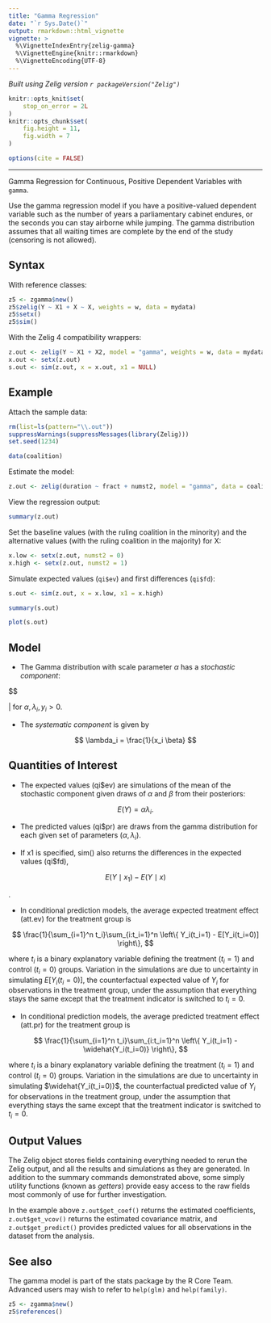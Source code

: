 ```yaml
---
title: "Gamma Regression"
date: "`r Sys.Date()`"
output: rmarkdown::html_vignette
vignette: >
  %\VignetteIndexEntry{zelig-gamma}
  %\VignetteEngine{knitr::rmarkdown}
  %\VignetteEncoding{UTF-8}
---
```


*Built using Zelig version `r packageVersion("Zelig")`*

```r
knitr::opts_knit$set(
    stop_on_error = 2L
)
knitr::opts_chunk$set(
    fig.height = 11,
    fig.width = 7
)

options(cite = FALSE)
```
---

Gamma Regression for Continuous, Positive Dependent Variables with `gamma`.

Use the gamma regression model if you have a positive-valued dependent
variable such as the number of years a parliamentary cabinet endures, or
the seconds you can stay airborne while jumping. The gamma distribution
assumes that all waiting times are complete by the end of the study
(censoring is not allowed).

Syntax
------

With reference classes:

```r
z5 <- zgamma$new()
z5$zelig(Y ~ X1 + X ~ X, weights = w, data = mydata)
z5$setx()
z5$sim()
```

With the Zelig 4 compatibility wrappers:

```r
z.out <- zelig(Y ~ X1 + X2, model = "gamma", weights = w, data = mydata)
x.out <- setx(z.out)
s.out <- sim(z.out, x = x.out, x1 = NULL)
```

Example
------

Attach the sample data:

```r
rm(list=ls(pattern="\\.out"))
suppressWarnings(suppressMessages(library(Zelig)))
set.seed(1234)
```

```r
data(coalition)
```

Estimate the model:

```r
z.out <- zelig(duration ~ fract + numst2, model = "gamma", data = coalition)
```

View the regression output:

```r
summary(z.out)
```

Set the baseline values (with the ruling coalition in the minority) and
the alternative values (with the ruling coalition in the majority) for
X:

```r
x.low <- setx(z.out, numst2 = 0)
x.high <- setx(z.out, numst2 = 1)
```

Simulate expected values (`qi$ev`) and first differences (`qi$fd`):

```r
s.out <- sim(z.out, x = x.low, x1 = x.high)
```

```r
summary(s.out)
```

```r
plot(s.out)
```

Model
------

-   The Gamma distribution with scale parameter $\alpha$ has a
   *stochastic component*:

$$
    \begin{aligned}
        Y &\sim& \textrm{Gamma}(y_i \mid \lambda_i, \alpha) \\
      f(y)  &=& \frac{1}{\alpha^{\lambda_i} \, \Gamma \lambda_i} \, y_i^{\lambda_i
        - 1} \exp -\left\{ \frac{y_i}{\alpha} \right\}\end{aligned}

   | for $\alpha, \lambda_i, y_i > 0$.

-   The *systematic component* is given by

$$
    \lambda_i = \frac{1}{x_i \beta}
$$

Quantities of Interest
------

-   The expected values (qi$ev) are simulations of the mean of the
   stochastic component given draws of $\alpha$ and $\beta$
   from their posteriors:


$$
    E(Y) = \alpha \lambda_i.
$$

-   The predicted values (qi$pr) are draws from the gamma distribution
   for each given set of parameters $(\alpha, \lambda_i)$.

-   If x1 is specified, sim() also returns the differences in the
   expected values (qi$fd),


$$
    E(Y \mid x_1) -
        E(Y \mid x)
$$

   .

-  In conditional prediction models, the average expected treatment
   effect (att.ev) for the treatment group is


$$
    \frac{1}{\sum_{i=1}^n t_i}\sum_{i:t_i=1}^n \left\{ Y_i(t_i=1) -
        E[Y_i(t_i=0)] \right\},
$$

   where $t_i$ is a binary explanatory variable defining the
   treatment ($t_i=1$) and control ($t_i=0$) groups.
   Variation in the simulations are due to uncertainty in simulating
   $E[Y_i(t_i=0)]$, the counterfactual expected value of
   $Y_i$ for observations in the treatment group, under the
   assumption that everything stays the same except that the treatment
   indicator is switched to $t_i=0$.

-  In conditional prediction models, the average predicted treatment
   effect (att.pr) for the treatment group is


$$
    \frac{1}{\sum_{i=1}^n t_i}\sum_{i:t_i=1}^n \left\{ Y_i(t_i=1) -
        \widehat{Y_i(t_i=0)} \right\},
$$

   where $t_i$ is a binary explanatory variable defining the
   treatment ($t_i=1$) and control ($t_i=0$) groups.
   Variation in the simulations are due to uncertainty in simulating
   $\widehat{Y_i(t_i=0)}$, the counterfactual predicted value of
   $Y_i$ for observations in the treatment group, under the
   assumption that everything stays the same except that the treatment
   indicator is switched to $t_i=0$.

Output Values
------

The Zelig object stores fields containing everything needed to
rerun the Zelig output, and all the results and simulations as they are generated.
In addition to the summary commands demonstrated above, some simply utility
functions (known as *getters*) provide easy access to the raw fields most
commonly of use for further investigation.

In the example above `z.out$get_coef()` returns the estimated coefficients, `z.out$get_vcov()` returns the estimated covariance matrix, and `z.out$get_predict()` provides predicted values for all observations in the dataset from the analysis.

See also
------

The gamma model is part of the stats package by the R Core Team. Advanced users may
wish to refer to `help(glm)` and `help(family)`.

```r
z5 <- zgamma$new()
z5$references()
```
